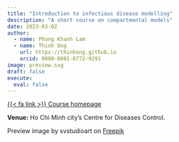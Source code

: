 ```yaml
---
title: "Introduction to infectious disease modelling"
description: "A short course on compartmental models"
date: 2023-03-02
author:
  - name: Phung Khanh Lam
  - name: Thinh Ong
    url: https://thinhong.github.io
    orcid: 0000-0001-6772-9291
image: preview.svg
draft: false
execute:
  eval: false
---
```


[{{< fa link >}} Course homepage](https://lampk.github.io/IDMIntro/){.btn role="button"}

**Venue:** Ho Chi Minh city's Centre for Diseases Control.

:::{.credit}
Preview image by svstudioart on [Freepik](https://www.freepik.com/free-vector/fight-protect-coronavirus-concept-medical-staff-fight-protective-shield-with-pandemic_14723849.htm)
:::